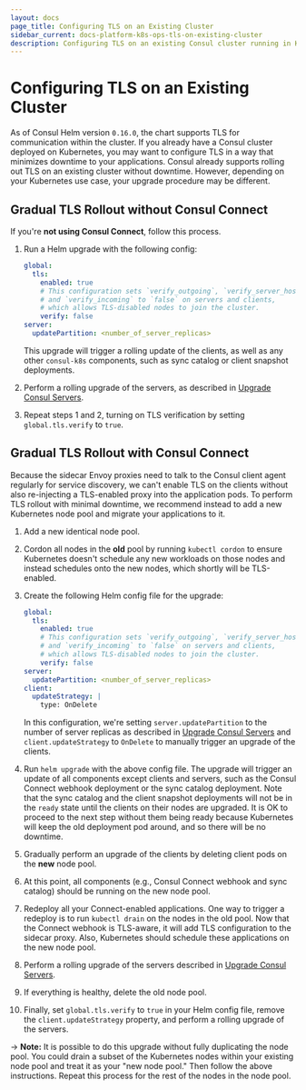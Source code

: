 ```yaml
---
layout: docs
page_title: Configuring TLS on an Existing Cluster
sidebar_current: docs-platform-k8s-ops-tls-on-existing-cluster
description: Configuring TLS on an existing Consul cluster running in Kubernetes
---
```


# Configuring TLS on an Existing Cluster

As of Consul Helm version `0.16.0`, the chart supports TLS for communication
within the cluster. If you already have a Consul cluster deployed on Kubernetes,
you may want to configure TLS in a way that minimizes downtime to your applications.
Consul already supports rolling out TLS on an existing cluster without downtime.
However, depending on your Kubernetes use case, your upgrade procedure may be different.

## Gradual TLS Rollout without Consul Connect

If you're **not using Consul Connect**, follow this process.

1. Run a Helm upgrade with the following config:


    ```yaml
    global:
      tls:
        enabled: true
        # This configuration sets `verify_outgoing`, `verify_server_hostname`,
        # and `verify_incoming` to `false` on servers and clients,
        # which allows TLS-disabled nodes to join the cluster.
        verify: false
    server:
      updatePartition: <number_of_server_replicas>
    ```

    This upgrade will trigger a rolling update of the clients, as well as any
    other `consul-k8s` components, such as sync catalog or client snapshot deployments.

1. Perform a rolling upgrade of the servers, as described in
   [Upgrade Consul Servers](/docs/platform/k8s/upgrading.html#upgrading-consul-servers).

1. Repeat steps 1 and 2, turning on TLS verification by setting `global.tls.verify`
   to `true`.

## Gradual TLS Rollout with Consul Connect

Because the sidecar Envoy proxies need to talk to the Consul client agent regularly
for service discovery, we can't enable TLS on the clients without also re-injecting a
TLS-enabled proxy into the application pods. To perform TLS rollout with minimal
downtime, we recommend instead to add a new Kubernetes node pool and migrate your
applications to it.

1. Add a new identical node pool.

1. Cordon all nodes in the **old** pool by running `kubectl cordon`
   to ensure Kubernetes doesn't schedule any new workloads on those nodes
   and instead schedules onto the new nodes, which shortly will be TLS-enabled.

1. Create the following Helm config file for the upgrade:


    ```yaml
    global:
      tls:
        enabled: true
        # This configuration sets `verify_outgoing`, `verify_server_hostname`,
        # and `verify_incoming` to `false` on servers and clients,
        # which allows TLS-disabled nodes to join the cluster.
        verify: false
    server:
      updatePartition: <number_of_server_replicas>
    client:
      updateStrategy: |
        type: OnDelete
    ```

    In this configuration, we're setting `server.updatePartition` to the number of
    server replicas as described in [Upgrade Consul Servers](/docs/platform/k8s/upgrading.html#upgrading-consul-servers)
    and `client.updateStrategy` to `OnDelete` to manually trigger an upgrade of the clients.

1. Run `helm upgrade` with the above config file. The upgrade will trigger an update of all
   components except clients and servers, such as the Consul Connect webhook deployment
   or the sync catalog deployment. Note that the sync catalog and the client
   snapshot deployments will not be in the `ready` state until the clients on their
   nodes are upgraded. It is OK to proceed to the next step without them being ready
   because Kubernetes will keep the old deployment pod around, and so there will be no
   downtime.

1. Gradually perform an upgrade of the clients by deleting client pods on the **new** node
   pool.

1. At this point, all components (e.g., Consul Connect webhook and sync catalog) should be running
   on the new node pool.

1. Redeploy all your Connect-enabled applications.
   One way to trigger a redeploy is to run `kubectl drain` on the nodes in the old pool.
   Now that the Connect webhook is TLS-aware, it will add TLS configuration to
   the sidecar proxy. Also, Kubernetes should schedule these applications on the new node pool.

1. Perform a rolling upgrade of the servers described in
   [Upgrade Consul Servers](/docs/platform/k8s/upgrading.html#upgrading-consul-servers).

1. If everything is healthy, delete the old node pool.

1. Finally, set `global.tls.verify` to `true` in your Helm config file, remove the
   `client.updateStrategy` property, and perform a rolling upgrade of the servers.

-> **Note:** It is possible to do this upgrade without fully duplicating the node pool.
You could drain a subset of the Kubernetes nodes within your existing node pool and treat it
as your "new node pool." Then follow the above instructions. Repeat this process for the rest
of the nodes in the node pool.
